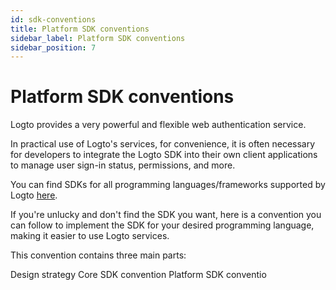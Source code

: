 ```yaml
---
id: sdk-conventions
title: Platform SDK conventions
sidebar_label: Platform SDK conventions
sidebar_position: 7
---
```


# Platform SDK conventions

Logto provides a very powerful and flexible web authentication service.

In practical use of Logto's services, for convenience, it is often necessary for developers to integrate the Logto SDK into their own client applications to manage user sign-in status, permissions, and more.

You can find SDKs for all programming languages/frameworks supported by Logto [here](/quick-starts).

If you're unlucky and don't find the SDK you want, here is a convention you can follow to implement the SDK for your desired programming language, making it easier to use Logto services.

This convention contains three main parts:

<Url href="/developers/sdk-conventions/design-strategy">Design strategy</Url>
<Url href="/developers/sdk-conventions/core-sdk-convention">Core SDK convention</Url>
<Url href="/developers/sdk-conventions/platform-sdk-convention">Platform SDK conventio</Url>
